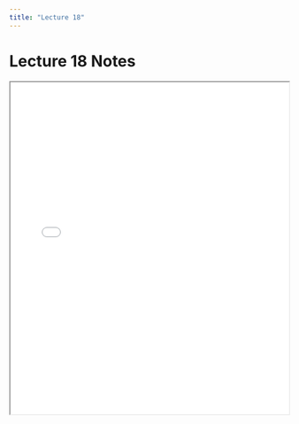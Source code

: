 ```yaml
---
title: "Lecture 18"
---
```


# Lecture 18 Notes

<iframe src="../notes/lecture18.pdf" width="100%" height="600px"></iframe>
